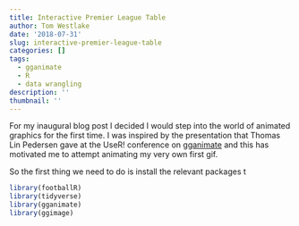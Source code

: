 ```yaml
---
title: Interactive Premier League Table
author: Tom Westlake
date: '2018-07-31'
slug: interactive-premier-league-table
categories: []
tags:
  - gganimate
  - R
  - data wrangling
description: ''
thumbnail: ''
---
```


For my inaugural blog post I decided I would step into the world of animated graphics for the first time. I was inspired by the presentation that Thomas Lin Pedersen gave at the UseR! conference on [gganimate](https://www.youtube.com/watch?v=21ZWDrTukEs) and this has motivated me to attempt animating my very own first gif.

So the first thing we need to do is install the relevant packages t

```r
library(footballR)
library(tidyverse)
library(gganimate)
library(ggimage)
```

